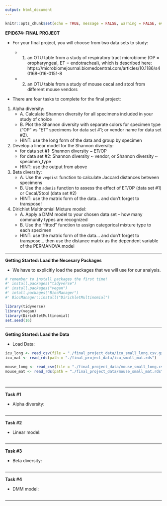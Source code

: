 ```yaml
---
output: html_document
---
```


```r
knitr::opts_chunk$set(echo = TRUE, message = FALSE, warning = FALSE, eval = FALSE)
```

__EPID674: FINAL PROJECT__

* For your final project, you will choose from two data sets to study:

    - (1) an OTU table from a study of respiratory tract microbiome (OP = oropharyngeal, ET = endotracheal), which is described here: https://microbiomejournal.biomedcentral.com/articles/10.1186/s40168-016-0151-8   
    - (2) an OTU table from a study of mouse cecal and stool from different mouse vendors 

* There are four tasks to complete for the final project:  

1. Alpha diversity:  
    - A. Calculate Shannon diversity for all specimens included in your study of choice  
    - B. Plot the Shannon diversity with separate colors for specimen type ("OP" vs "ET" specimens for data set #1; or vendor name for data set #2).  
    - HINT: use the long form of the data and group by specimen  

2. Develop a linear model for the Shannon diversity:  
    - for data set #1: Shannon diversity ~ ET/OP  
    - for data set #2: Shannon diversity ~ vendor, or Shannon diversity ~ specimen_type
    - HINT: use the output from above

3. Beta diversity:
    - A. Use the `vegdist` function to calculate Jaccard distances between specimens
    - B. Use the `adonis` function to assess the effect of ET/OP (data set #1) or Cecal/Stool (data set #2)
    - HINT: use the matrix form of the data... and don't forget to transpose!

4. Dirichlet Multinomial Mixture model:
    - A. Apply a DMM model to your chosen data set -- how many community types are recognized
    - B. Use the "fitted" function to assign categorical mixture type to each specimen
    - HINT: use the matrix form of the data... and don't forget to transpose... then use the distance matrix as the dependent variable of the PERMANOVA model



***

__Getting Started: Load the Necesary Packages__

* We have to explicitly load the packages that we will use for our analysis.

```r

# remember to install packages the first time!
#' install.packages("tidyverse")
#' install.packages("vegan")
#' intall.packages("BiocManager")
#' BiocManager::install("DirichletMultinomial")

library(tidyverse)
library(vegan)
library(DirichletMultinomial)
set.seed(16)


```

***

__Getting Started: Load the Data__

* Load Data:

```r

icu_long <- read_csv(file = "./final_project_data/icu_small_long.csv.gz")
icu_mat <- read_rds(path = "./final_project_data/icu_small_mat.rds")

mouse_long <- read_csv(file = "./final_project_data/mouse_small_long.csv.gz")
mouse_mat <- read_rds(path = "./final_project_data/mouse_small_mat.rds")




```

***

__Task #1__

* Alpha diversity:

```r





```

***

__Task #2__

* Linear model:

```r





```

***

__Task #3__

* Beta diversity:

```r





```

***

__Task #4__

* DMM model:

```r





```

***

